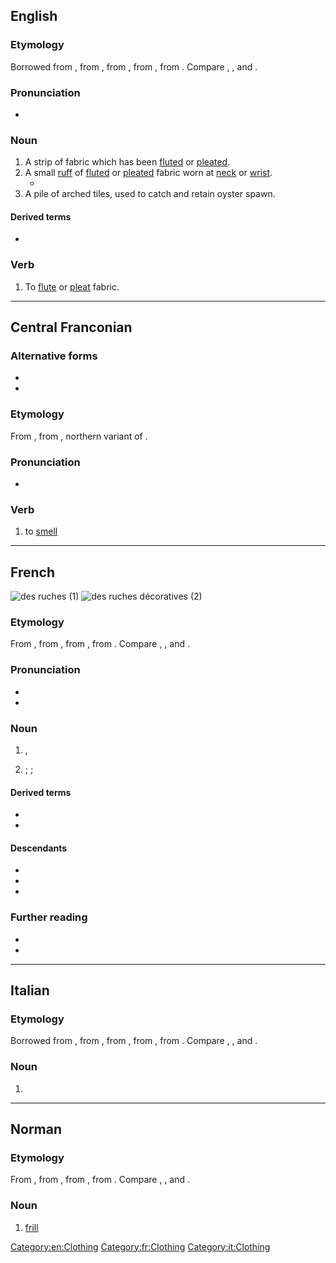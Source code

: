 {{also|ruché}}
==English==

===Etymology===
Borrowed from {{bor|en|fr|ruche}}, from {{der|en|frm|rusche}}, from {{der|en|ML.|rusca||bark}}, from {{der|en|cel-gau|*ruskā|}}, from {{der|en|cel-pro|*rūsklos||bark}}. Compare {{cog|br|rusk}}, {{cog|ga|rúsc}}, {{cog|cy|rhisgl}} and {{cog|ca|rusc}}.

===Pronunciation===
* {{IPA|en|/ɹuʃ/}}

===Noun===
{{en-noun}}

# A strip of fabric which has been [[flute]]d or [[pleat]]ed.
# A small [[ruff]] of [[flute]]d or [[pleat]]ed fabric worn at [[neck]] or [[wrist]].
#* {{quote-text|en|year=1903|author={{w|Henry James}}|title=The Ambassadors|passage=Mrs. Newsome wore at operatic hours a black silk dress—very handsome, he knew it was "handsome"—and an ornament that his memory was able further to identify as a '''ruche'''.}}
# A pile of arched tiles, used to catch and retain oyster spawn.

====Derived terms====
* {{l|en|ruching|pos=noun}}

===Verb===
{{en-verb|ruches|ruching|ruched}}

# To [[flute]] or [[pleat]] fabric.
#: {{ux|en|'''ruched''' curtains}}

[[Category:en:Clothing]]

----

==Central Franconian==

===Alternative forms===
* {{alter|gmw-cfr|reeche|rouche||northern Moselle Franconian}}
* {{alter|gmw-cfr|rieche||southern Moselle Franconian}}

===Etymology===
From {{inh|gmw-cfr|gmh|rūchen}}, from {{inh|gmw-cfr|goh||*rūhhan}}, northern variant of {{m|goh|riohhan}}.

===Pronunciation===
* {{IPA|gmw-cfr|/ˈʀuxə/}}

===Verb===
{{head|gmw-cfr|verb|third-person singular present|rüch|past tense|roch|past participle|jeroche}}

# {{lb|gmw-cfr|Ripuarian|transitive|or|intransitive}} to [[smell]]

----

==French==
[[File:Pasieka_7845.jpg|thumb|des ruches (1)]]
[[File:Gullager_Salisbury.jpg|thumb|des ruches décoratives (2)]]

===Etymology===
From {{inh|fr|frm|rusche}}, from {{der|fr|ML.|rusca||bark}}, from {{der|fr|cel-gau|*ruskā|}}, from {{der|fr|cel-pro|*rūsklos||bark}}. Compare {{cog|br|rusk}}, {{cog|ga|rúsc}}, {{cog|cy|rhisgl}} and {{cog|ca|rusc}}.

===Pronunciation===
* {{fr-IPA}}
* {{audio|fr|Fr-ruche.ogg|Audio}}

===Noun===
{{fr-noun|f}}

# {{l|en|hive}}, {{l|en|beehive}}
# {{lb|fr|textiles|fashion}} {{l|en|ruffle}}; {{l|en|flounce}}; {{l|en|ruche}}

====Derived terms====
* {{l|fr|rucher}}
* {{l|fr|rucheur}}

====Descendants====
* {{desc|en|ruche|bor=1}}
* {{desc|de|Rüsche|bor=1}}
* {{desc|it|ruche|bor=1}}

===Further reading===
* {{pedia|lang=fr}}
* {{R:TLFi}}

[[Category:fr:Clothing]]

----

==Italian==

===Etymology===
Borrowed from {{bor|it|fr|ruche}}, from {{der|en|frm|rusche}}, from {{der|it|ML.|rusca||bark}}, from {{der|it|cel-gau|*ruskā|}}, from {{der|it|cel-pro|*rūsklos||bark}}. Compare {{cog|br|rusk}}, {{cog|ga|rúsc}}, {{cog|cy|rhisgl}} and {{cog|ca|rusc}}.

===Noun===
{{it-noun|f|-}}

# {{l|en|ruche}}

[[Category:it:Clothing]]

----

==Norman==

===Etymology===
From {{inh|nrf|frm|rusche}}, from {{inh|nrf|ML.|rusca||bark}}, from {{der|nrf|cel-gau|*ruskā|}}, from {{der|nrf|cel-pro|*rūsklos||bark}}. Compare {{cog|br|rusk}}, {{cog|ga|rúsc}}, {{cog|cy|rhisgl}} and {{cog|ca|rusc}}.

===Noun===
{{nrf-noun|f}}

# {{lb|nrf|Jersey}} [[frill]]
